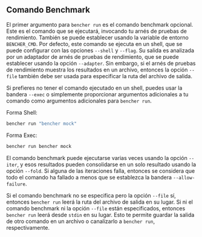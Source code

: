## Comando Benchmark

El primer argumento para `bencher run` es el comando benchmark opcional.
Este es el comando que se ejecutará, invocando tu arnés de pruebas de rendimiento.
También se puede establecer usando la variable de entorno `BENCHER_CMD`.
Por defecto, este comando se ejecuta en un shell, que se puede configurar con las opciones `--shell` y `--flag`.
Su salida es analizada por un adaptador de arnés de pruebas de rendimiento, que se puede establecer usando la opción `--adapter`.
Sin embargo, si el arnés de pruebas de rendimiento muestra los resultados en un archivo, entonces la opción `--file` también debe ser usada para especificar la ruta del archivo de salida.

Si prefieres no tener el comando ejecutado en un shell, puedes usar la bandera `--exec` o simplemente proporcionar argumentos adicionales a tu comando como argumentos adicionales para `bencher run`.

Forma Shell:
```bash
bencher run "bencher mock"
```

Forma Exec:
```bash
bencher run bencher mock
```

El comando benchmark puede ejecutarse varias veces usando la opción `--iter`,
y esos resultados pueden consolidarse en un solo resultado usando la opción `--fold`.
Si alguna de las iteraciones falla, entonces se considera que todo el comando ha fallado a menos que se establezca la bandera `--allow-failure`.

Si el comando benchmark no se especifica pero la opción `--file` sí, entonces `bencher run` leerá la ruta del archivo de salida en su lugar.
Si ni el comando benchmark ni  la opción `--file` están especificados, entonces `bencher run` leerá desde `stdin` en su lugar.
Esto te permite guardar la salida de otro comando en un archivo o canalizarlo a `bencher run`, respectivamente.